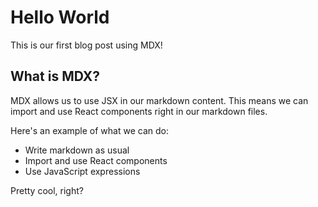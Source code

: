 # Hello World

This is our first blog post using MDX!

## What is MDX?

MDX allows us to use JSX in our markdown content. This means we can import and use React components right in our markdown files.

Here's an example of what we can do:

- Write markdown as usual
- Import and use React components
- Use JavaScript expressions

Pretty cool, right?
